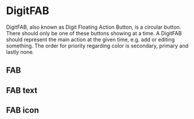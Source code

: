 
<Meta
    title="Elements|DigitFAB"
    component={DigitFAB}
    decorators={[DigitProvidersDecorator]}
/>

# DigitFAB

DigitFAB, also known as Digit Floating Action Button, is a circular button. There should only be one of these buttons showing at a time. A DigitFAB should represent the main action at the given time, e.g. add or editing something. The order for priority regarding color is secondary, primary and lastly none.

## FAB

<Preview>
    <Story name="Primary">
        <DigitFAB primary/>
    </Story>
    <Story name="Secondary">
        <DigitFAB secondary/>
    </Story>
    <Story name="Normal">
        <DigitFAB/>
    </Story>
    <Story name="Disabled">
        <DigitFAB disabled/>
    </Story>
</Preview>

## FAB text

<Preview>
    <Story name="Primary with text">
        <DigitFAB primary text="Text"/>
    </Story>
    <Story name="Secondary with text">
        <DigitFAB secondary text="Text"/>
    </Story>
    <Story name="Normal with text">
        <DigitFAB text="Text"/>
    </Story>
    <Story name="Disabled with text">
        <DigitFAB disabled text="Text"/>
    </Story>
</Preview>

## FAB icon

<Preview>
    <Story name="Primary with icon">
        <DigitFAB primary icon={AddIcon}/>
    </Story>
    <Story name="Secondary with icon">
        <DigitFAB secondary icon={RemoveIcon}/>
    </Story>
    <Story name="Normal with icon">
        <DigitFAB icon={CheckIcon}/>
    </Story>
    <Story name="Disabled with icon">
        <DigitFAB disabled icon={FavoriteIcon}/>
    </Story>
</Preview>

<Props of={DigitFAB} />
